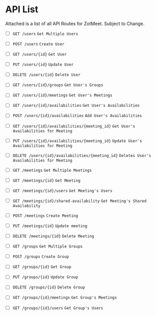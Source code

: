# API List

Attached is a list of all API Routes for ZotMeet. Subject to Change.

- [ ] `GET /users` `Get Multiple Users`

- [ ] `POST /users` `Create User`

- [ ] `GET /users/{id}` `Get User`

- [ ] `PUT /users/{id}` `Update User`

- [ ] `DELETE /users/{id}` `Delete User`

- [ ] `GET /users/{id}/groups` `Get User's Groups`

- [ ] `GET /users/{id}/meetings` `Get User's Meetings
`

- [ ] `GET /users/{id}/availabilities` `Get User's Availabilities`

- [ ] `POST /users/{id}/availabilities` `Add User's Availabilities`

- [ ] `GET /users/{id}/availabilities/{meeting_id}` `Get User's Availabilities for Meeting`

- [ ] `PUT /users/{id}/availabilities/{meeting_id}` `Update User's Availabilities for Meeting`

- [ ] `DELETE /users/{id}/availabilities/{meeting_id}` `Deletes User's Availabilities for Meeting`

- [ ] `GET /meetings` `Get Multiple Meetings`

- [ ] `GET /meetings/{id}` `Get Meeting`

- [ ] `GET /meetings/{id}/users` `Get Meeting's Users`

- [ ] `GET /meetings/{id}/shared-availability` `Get Meeting's Shared Availability`

- [ ] `POST /meetings` `Create Meeting`

- [ ] `PUT /meetings/{id}` `Update meeting`

- [ ] `DELETE /meetings/{id}` `Delete Meeting`

- [ ] `GET /groups` `Get Multiple Groups`

- [ ] `POST /groups` `Create Group`

- [ ] `GET /groups/{id}` `Get Group`

- [ ] `PUT /groups/{id}` `Update Group`

- [ ] `DELETE /groups/{id}` `Delete Group`

- [ ] `GET /groups/{id}/meetings` `Get Group's Meetings`

- [ ] `GET /groups/{id}/users` `Get Group's Users`
